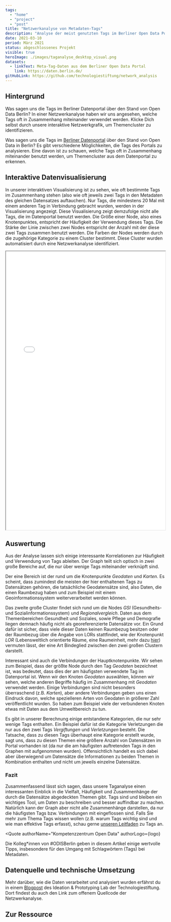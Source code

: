 ```yaml
---
tags:
  - "home"
  - "project"
  - "post"
title: "Netzwerkanalyse von Metadaten-Tags"
description: "Analyse der meist genutzten Tags im Berliner Open Data Portal"
date: 2021-03-10
period: März 2021
status: abgeschlossenes Projekt
visible: true
heroImage: ./images/taganalyse_desktop_visual.png
datasets:
  - linkText: Meta-Tag-Daten aus dem Berliner Open Data Portal
    link: https://daten.berlin.de/ 
gitHubLink: https://github.com/technologiestiftung/network_analysis
---
```


## Hintergrund

Was sagen uns die Tags im Berliner Datenportal über den Stand von Open Data Berlin? In einer Netzwerkanalyse haben wir uns angesehen, welche Tags oft in Zusammenhang miteinander verwendet werden. Klicke Dich selbst durch unsere interaktive Netzwerkgrafik, um Themencluster zu identifizieren.

Was sagen uns die Tags im [Berliner Datenportal](https://daten.berlin.de) über den Stand von Open Data in Berlin? Es gibt verschiedene Möglichkeiten, die Tags des Portals zu analysieren. Eine davon ist zu schauen, welche Tags oft in Zusammenhang miteinander benutzt werden, um Themencluster aus dem Datenportal zu erkennen. 

## Interaktive Datenvisualisierung

In unserer interaktiven Visualisierung ist zu sehen, wie oft bestimmte Tags im Zusammenhang stehen (also wie oft jeweils zwei Tags in den Metadaten des gleichen Datensatzes auftauchen). Nur Tags, die mindestens 20 Mal mit einem anderen Tag in Verbindung gebracht wurden, werden in der Visualisierung angezeigt. Diese Visualisierung zeigt demzufolge nicht alle Tags, die im Datenportal benutzt werden. Die Größe einer Node, also eines Knotenpunktes, entspricht der Häufigkeit der Verwendung dieses Tags. Die Stärke der Linie zwischen zwei Nodes entspricht der Anzahl mit der diese zwei Tags zusammen benutzt werden. Die Farben der Nodes werden durch die zugehörige Kategorie zu einem Cluster bestimmt. Diese Cluster wurden automatisiert durch eine Netzwerkanalyse identifiziert.

<ContentSection 
fullWidth={true}>
  <iframe
    src={`${import.meta.env.SITE}/extra-pages/tag-analyse/`}
    width="100%"
    height="880px"
    title="My file"
    loading="lazy"
  >
  </iframe>
</ContentSection>

## Auswertung 

Aus der Analyse lassen sich einige interessante Korrelationen zur Häufigkeit und Verwendung von Tags ableiten. Der Graph teilt sich optisch in zwei große Bereiche auf, die nur über wenige Tags miteinander verknüpft sind. 

Der eine Bereich ist der rund um die Knotenpunkte _Geodaten_ und _Karten_. Es scheint, dass zumindest die meisten der hier enthaltenen Tags zu Datensätzen gehören, die tatsächliche Geodatensätze sind, also Daten, die einen Raumbezug haben und zum Beispiel mit einem Geoinformationssystem weiterverarbeitet werden können. 

Das zweite große Cluster findet sich rund um die Nodes _GSI_ (Gesundheits- und Sozialinformationssystem) und _Regionalvergleich_. Daten aus dem Themenbereichen Gesundheit und Soziales, sowie Pflege und Demografie liegen demnach häufig nicht als georeferenzierte Datensätze vor. Ein Grund dafür ist sicher, dass viele dieser Daten keinen Raumbezug besitzen oder der Raumbezug über die Angabe von LORs stattfindet, wie der Knotenpunkt _LOR_ (Lebensweltlich orientierte Räume, eine Raumeinheit, mehr dazu [hier](https://lab.technologiestiftung-berlin.de/projects/spatial-units/de/)) vermuten lässt, der eine Art Bindeglied zwischen den zwei großen Clustern darstellt. 

Interessant sind auch die Verbindungen der Hauptknotenpunkte. Wir sehen zum Beispiel, dass der größte Node durch den Tag _Geodaten_ bezeichnet ist, was bedeutet, dass dies der am häufigsten verwendete Tag im Datenportal ist. Wenn wir den Knoten _Geodaten_ auswählen, können wir sehen, welche anderen Begriffe häufig im Zusammenhang mit _Geodaten_ verwendet werden. Einige Verbindungen sind nicht besonders überraschend (z.B. _Karten_), aber andere Verbindungen geben uns einen Eindruck davon, welche spezielleren Arten von Geodaten in größerer Zahl veröffentlicht wurden. So haben zum Beispiel viele der verbundenen Knoten etwas mit Daten aus dem Umweltbereich zu tun. 

Es gibt in unserer Berechnung einige entstandene Kategorien, die nur sehr wenige Tags enthalten. Ein Beispiel dafür ist die Kategorie Verletzungen die nur aus den zwei Tags _Vergiftungen_ und _Verletzungen_ besteht. Die Tatsache, dass zu diesen Tags überhaupt eine Kategorie erstellt wurde, sagt uns, dass zu diesen Themen eine größere Anzahl von Datensätzen im Portal vorhanden ist (da nur die am häufigsten auftretenden Tags in den Graphen mit aufgenommen wurden). Offensichtlich handelt es sich dabei aber überwiegend um Datensätze die Informationen zu beiden Themen in Kombination enthalten und nicht um jeweils einzelne Datensätze. 

### Fazit

Zusammenfassend lässt sich sagen, dass unsere Taganalyse einen interessanten Einblick in die Vielfalt, Häufigkeit und Zusammenhänge der durch die Datensätze abgedeckten Themen gibt. Tags sind und bleiben ein wichtiges Tool, um Daten zu beschreiben und besser auffindbar zu machen. Natürlich kann der Graph aber nicht alle Zusammenhänge darstellen, da nur die häufigsten Tags bzw. Verbindungen mit eingeflossen sind. Falls Sie mehr zum Thema Tags wissen wollen (z.B. warum Tags wichtig sind und wie man effektive Tags erfasst), schau gerne [unseren Leitfaden](https://odis-berlin.de/ressourcen/06_metadaten_tags/) zu Tags an.


<Quote
  authorName="Kompetenzzentrum Open Data"
  authorLogo={logo}
>
  Die Kolleg*innen von #ODISBerlin geben in diesem Artikel einige wertvolle Tipps, insbesondere für den Umgang mit Schlagwörtern (Tags) bei Metadaten. 
</Quote>

## Datenquelle und technische Umsetzung

Mehr darüber, wie die Daten verarbeitet und analysiert wurden erfährst du in einem [Blogpost](https://lab.technologiestiftung-berlin.de/projects/tag-analysis/de/) des Ideation & Prototyping Lab der Technologiestiftung. Dort findest du auch den Link zum offenem Quellcode der Netzwerkanalyse.

## Zur Ressource
<ResourceReference 
slug="metadaten_tags" 
/>
